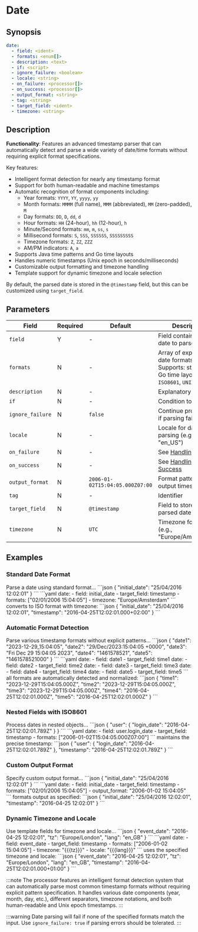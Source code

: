 # Date

## Synopsis

```yaml {2}
date:
  - field: <ident>
  - formats: <enum[]>
  - description: <text>
  - if: <script>
  - ignore_failure: <boolean>
  - locale: <string>
  - on_failure: <processor[]>
  - on_success: <processor[]>
  - output_format: <string>
  - tag: <string>
  - target_field: <ident>
  - timezone: <string>
```

## Description

**Functionality**: Features an advanced timestamp parser that can automatically detect and parse a wide variety of date/time formats without requiring explicit format specifications.

Key features:
- Intelligent format detection for nearly any timestamp format
- Support for both human-readable and machine timestamps
- Automatic recognition of format components including:
  - Year formats: `YYYY`, `YY`, `yyyy`, `yy`
  - Month formats: `MMMM` (full name), `MMM` (abbreviated), `MM` (zero-padded), `M`
  - Day formats: `DD`, `D`, `dd`, `d`
  - Hour formats: `HH` (24-hour), `hh` (12-hour), `h`
  - Minute/Second formats: `mm`, `m`, `ss`, `s`
  - Millisecond formats: `S`, `SSS`, `SSSSSS`, `SSSSSSSSS`
  - Timezone formats: `Z`, `ZZ`, `ZZZ`
  - AM/PM indicators: `A`, `a`
- Supports Java time patterns and Go time layouts
- Handles numeric timestamps (Unix epoch in seconds/milliseconds)
- Customizable output formatting and timezone handling
- Template support for dynamic timezone and locale selection

By default, the parsed date is stored in the `@timestamp` field, but this can be customized using `target_field`.

## Parameters

|Field|Required|Default|Description|
|---|---|---|---|
|`field`|Y|-|Field containing the date to parse|
|`formats`|N|-|Array of expected date formats. Supports: standard Go time layouts, `ISO8601`, `UNIX`, `UNIX_MS`|
|`description`|N|-|Explanatory note|
|`if`|N|-|Condition to run|
|`ignore_failure`|N|`false`|Continue processing if parsing fails|
|`locale`|N|-|Locale for date parsing (e.g., "en_US")|
|`on_failure`|N|-|See [Handling Failures](../handling-failures.mdx)|
|`on_success`|N|-|See [Handling Success](../handling-success.mdx)|
|`output_format`|N|`2006-01-02T15:04:05.000Z07:00`|Format pattern for the output timestamp|
|`tag`|N|-|Identifier|
|`target_field`|N|`@timestamp`|Field to store the parsed date|
|`timezone`|N|`UTC`|Timezone for parsing (e.g., "Europe/Amsterdam")|

## Examples

### Standard Date Format

<ExampleGrid>
  <CommentCol>
    Parse a date using standard format...
  </CommentCol>
  <CodeCol>
    ```json
    {
      "initial_date": "25/04/2016 12:02:01"
    }
    ```
    ```yaml
    date:
      - field: initial_date
      - target_field: timestamp
      - formats: ["02/01/2006 15:04:05"]
      - timezone: "Europe/Amsterdam"
    ```
  </CodeCol>
  <CommentCol>
    converts to ISO format with timezone:
  </CommentCol>
  <CodeCol>
    ```json
    {
      "initial_date": "25/04/2016 12:02:01",
      "timestamp": "2016-04-25T12:02:01.000+02:00"
    }
    ```
  </CodeCol>
</ExampleGrid>

### Automatic Format Detection

<ExampleGrid>
  <CommentCol>
    Parse various timestamp formats without explicit patterns...
  </CommentCol>
  <CodeCol>
    ```json
    {
      "date1": "2023-12-29_15:04:05",
      "date2": "29/Dec/2023:15:04:05 +0000",
      "date3": "Fri Dec 29 15:04:05 2023",
      "date4": "1461578521",
      "date5": "1461578521000"
    }
    ```
    ```yaml
    date:
      - field: date1
      - target_field: time1
    date:
      - field: date2
      - target_field: time2
    date:
      - field: date3
      - target_field: time3
    date:
      - field: date4
      - target_field: time4
    date:
      - field: date5
      - target_field: time5
    ```
  </CodeCol>
  <CommentCol>
    all formats are automatically detected and normalized:
  </CommentCol>
  <CodeCol>
    ```json
    {
      "time1": "2023-12-29T15:04:05.000Z",
      "time2": "2023-12-29T15:04:05.000Z",
      "time3": "2023-12-29T15:04:05.000Z",
      "time4": "2016-04-25T12:02:01.000Z",
      "time5": "2016-04-25T12:02:01.000Z"
    }
    ```
  </CodeCol>
</ExampleGrid>

### Nested Fields with ISO8601

<ExampleGrid>
  <CommentCol>
    Process dates in nested objects...
  </CommentCol>
  <CodeCol>
    ```json
    {
      "user": {
        "login_date": "2016-04-25T12:02:01.789Z"
      }
    }
    ```
    ```yaml
    date:
      - field: user.login_date
      - target_field: timestamp
      - formats: ["2006-01-02T15:04:05.000Z07:00"]
    ```
  </CodeCol>
  <CommentCol>
    maintains the precise timestamp:
  </CommentCol>
  <CodeCol>
    ```json
    {
      "user": {
        "login_date": "2016-04-25T12:02:01.789Z"
      },
      "timestamp": "2016-04-25T12:02:01.789Z"
    }
    ```
  </CodeCol>
</ExampleGrid>

### Custom Output Format

<ExampleGrid>
  <CommentCol>
    Specify custom output format...
  </CommentCol>
  <CodeCol>
    ```json
    {
      "initial_date": "25/04/2016 12:02:01"
    }
    ```
    ```yaml
    date:
      - field: initial_date
      - target_field: timestamp
      - formats: ["02/01/2006 15:04:05"]
      - output_format: "2006-01-02 15:04:05"
    ```
  </CodeCol>
  <CommentCol>
    formats output as specified:
  </CommentCol>
  <CodeCol>
    ```json
    {
      "initial_date": "25/04/2016 12:02:01",
      "timestamp": "2016-04-25 12:02:01"
    }
    ```
  </CodeCol>
</ExampleGrid>

### Dynamic Timezone and Locale

<ExampleGrid>
  <CommentCol>
    Use template fields for timezone and locale...
  </CommentCol>
  <CodeCol>
    ```json
    {
      "event_date": "2016-04-25 12:02:01",
      "tz": "Europe/London",
      "lang": "en_GB"
    }
    ```
    ```yaml
    date:
      - field: event_date
      - target_field: timestamp
      - formats: ["2006-01-02 15:04:05"]
      - timezone: "{{{tz}}}"
      - locale: "{{{lang}}}"
    ```
  </CodeCol>
  <CommentCol>
    uses the specified timezone and locale:
  </CommentCol>
  <CodeCol>
    ```json
    {
      "event_date": "2016-04-25 12:02:01",
      "tz": "Europe/London",
      "lang": "en_GB",
      "timestamp": "2016-04-25T12:02:01.000+01:00"
    }
    ```
  </CodeCol>
</ExampleGrid>

:::note
The processor features an intelligent format detection system that can automatically parse most common timestamp formats without requiring explicit pattern specification. It handles various date components (year, month, day, etc.), different separators, timezone notations, and both human-readable and Unix epoch timestamps.
:::

:::warning
Date parsing will fail if none of the specified formats match the input. Use `ignore_failure: true` if parsing errors should be tolerated.
:::